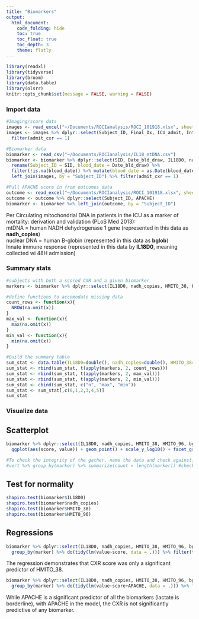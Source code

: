 ```yaml
---
title: "Biomarkers"
output: 
  html_document:
    code_folding: hide
    toc: true
    toc_float: true
    toc_depth: 3
    theme: flatly
---
```

```r
library(readxl)
library(tidyverse)
library(broom)
library(data.table)
library(olsrr)
knitr::opts_chunk$set(message = FALSE, warning = FALSE)
```
### Import data
```r
#Imaging/score data
images <- read_excel("~/Documents/ROCIanalysis/ROCI_101918.xlsx", sheet = "Imaging", range = cell_cols(1:16))
images <- images %>% dplyr::select(Subject_ID, Final_Dx, ICU_admit, Intub_date, admit_cxr, Total) %>% rename(score = Total) %>% mutate(Final_Dx = as.factor(Final_Dx)) %>%
  filter(admit_cxr == 1)

#Biomarker data
biomarker <- read_csv("~/Documents/ROCIanalysis/IL18_mtDNA.csv")
biomarker <- biomarker %>% dplyr::select(SID, Date_bld_draw, IL18D0, nadh_copies, HMITO_38, HMITO_96, bglob, Lactate) %>% 
  rename(Subject_ID = SID, blood_date = Date_bld_draw) %>%
  filter(!is.na(blood_date)) %>% mutate(blood_date = as.Date(blood_date, "%m/%d/%Y")) %>% 
  left_join(images, by = "Subject_ID") %>% filter(admit_cxr == 1)

#Pull APACHE score in from outcomes data
outcome <- read_excel("~/Documents/ROCIanalysis/ROCI_101918.xlsx", sheet = "Outcomes", range = cell_cols(1:10))
outcome <- outcome %>% dplyr::select(Subject_ID, APACHE) 
biomarker <- biomarker %>% left_join(outcome, by = "Subject_ID")
```

<p>Per Circulating mitochondrial DNA in patients in the ICU as a marker of mortality: derivation and validation (PLoS Med 2013):
<br>mtDNA = human NADH dehydrogenase 1 gene (represented in this data as **nadh_copies**)
<br>nuclear DNA = human B-globin (represented in this data as **bglob**)
<br>Innate immune response (represented in this data by **IL18D0**, meaning collected wi 48H admission)
<br>

### Summary stats
```r
#subjects with both a scored CXR and a given biomarker
markers <- biomarker %>% dplyr::select(IL18D0, nadh_copies, HMITO_38, HMITO_96, Lactate)

#define functions to accomodate missing data
count_rows <- function(x){
  NROW(na.omit(x))
}
max_val <- function(x){
  max(na.omit(x))
}
min_val <- function(x){
  min(na.omit(x))
}

#Build the summary table
sum_stat <- data.table(IL18D0=double(), nadh_copies=double(), HMITO_38=double(), HMITO_96=double(), Lactate=double())
sum_stat <- rbind(sum_stat, t(apply(markers, 2, count_rows)))
sum_stat <- rbind(sum_stat, t(apply(markers, 2, max_val)))
sum_stat <- rbind(sum_stat, t(apply(markers, 2, min_val)))
sum_stat <- cbind(sum_stat, c("n", "max", "min"))
sum_stat <- sum_stat[,c(6,1,2,3,4,5)]
sum_stat
```

### Visualize data
## Scatterplot
```r
biomarker %>% dplyr::select(IL18D0, nadh_copies, HMITO_38, HMITO_96, bglob, Lactate, score) %>% gather(marker, value, -score, na.rm=T) %>% 
  ggplot(aes(score, value)) + geom_point() + scale_y_log10() + facet_grid(.~marker) + ylab("value (log scale)") + xlab("Total CXR score")

#To check the integrity of the gather, name the data and check against:
#vert %>% group_by(marker) %>% summarize(count = length(marker)) #check that the gather did not lose any data
```

## Test for normality
```r
shapiro.test(biomarker$IL18D0)
shapiro.test(biomarker$nadh_copies)
shapiro.test(biomarker$HMITO_38)
shapiro.test(biomarker$HMITO_96)
```

## Regressions
```r
biomarker %>% dplyr::select(IL18D0, nadh_copies, HMITO_38, HMITO_96, bglob, Lactate, score) %>% gather(marker, value, -score, na.rm=T) %>%
  group_by(marker) %>% do(tidy(lm(value~score, data = .))) %>% filter(term != "(Intercept)")

```
<p>The regression demonstrates that CXR score was only a significant predictor of HMITO_38.

```r
biomarker %>% dplyr::select(IL18D0, nadh_copies, HMITO_38, HMITO_96, bglob, Lactate, score, APACHE) %>% gather(marker, value, -score, -APACHE, na.rm=T) %>%
  group_by(marker) %>% do(tidy(lm(value~score+APACHE, data = .))) %>% filter(term != "(Intercept)")
```
<p>While APACHE is a significant predictor of all the biomarkers (lactate is borderline), with APACHE in the model, the CXR is not significantly predictive of any biomarker.


